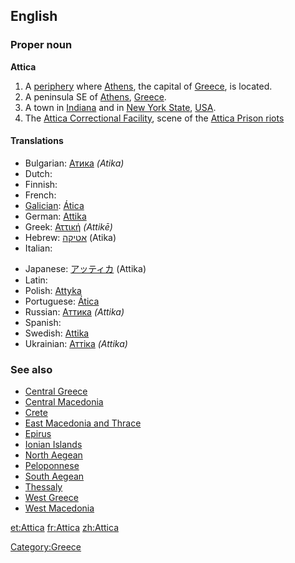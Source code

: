 ==English==

===Proper noun===
{{wikipedia}}
'''Attica'''

# A [[periphery]] where [[Athens]], the capital of [[Greece]], is located.
# A peninsula SE of [[Athens]], [[Greece]].
# A town in [[Indiana]] and in [[New York State]], [[USA]].
# The [[w:Attica Correctional Facility|Attica Correctional Facility]], scene of the [[w:Attica Prison riots|Attica Prison riots]]

====Translations====
{{trans-top|a periphery}}
* Bulgarian: [[Атика]] ''(Atika)'' {{f}}
* Dutch: {{t-|nl|Attica}}
* Finnish: {{t|fi|Attika}}
* French: {{t+|fr|Attique}}
* [[Galician]]: [[Ática]] {{f}}
* German: [[Attika]]
* Greek: [[Αττική]] ''(Attikē)''
* Hebrew: [[אטיקה]] (Atika) {{f}}
* Italian: {{t-|it|Attica|f}}
{{trans-mid}}
* Japanese: [[アッティカ]] (Attika)
* Latin: {{t-|la|Attica|f}}
* Polish: [[Attyka]] {{f}}
* Portuguese: [[Ática]] {{f}}
* Russian: [[Аттика]] ''(Attika)'' {{f}}
* Spanish: {{t+|es|Ática|f}}
* Swedish: [[Attika]]
* Ukrainian: [[Аттіка]] ''(Attika)'' {{f}}
{{trans-bottom}}

===See also===
* [[Central Greece]]
* [[Central Macedonia]]
* [[Crete]]
* [[East Macedonia and Thrace]]
* [[Epirus]]
* [[Ionian Islands]]
* [[North Aegean]]
* [[Peloponnese]]
* [[South Aegean]]
* [[Thessaly]]
* [[West Greece]]
* [[West Macedonia]]

[[Category:Greece]]

[[et:Attica]]
[[fr:Attica]]
[[zh:Attica]]